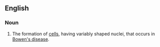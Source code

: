 ==English==

===Noun===
{{en-noun|poikilocarynoses}}

# {{context|rare|lang=en}} The formation of [[cell]]s, having variably shaped nuclei, that occurs in [[Bowen's disease]].